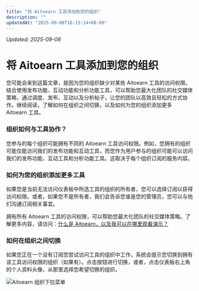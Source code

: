 ```yaml
---
title: "将 Aitoearn 工具添加到您的组织"
description: ""
updatedAt: "2025-09-08T16:15:14+08:00"
---
```

<!-- UPDATED_AT -->
_Updated: 2025-09-08_

# 将 Aitoearn 工具添加到您的组织

您可能会来到这篇文章，是因为您的组织缺少对某些 Aitoearn 工具的访问权限。结合使用发布功能、互动功能和分析功能工具，可以帮助您最大化团队的社交媒体策略，通过调度、发布、互动以及分析帖子，让您的团队以高效且轻松的方式协作。继续阅读，了解如何在组织之间切换，以及如何为您的组织添加更多 Aitoearn 工具。

### 组织如何与工具协作？

您参与的每个组织可能拥有不同的 Aitoearn 工具访问权限。例如，您拥有的组织可能仅能访问我们的发布功能和互动工具，而您作为用户参与的组织可能可以访问我们的发布功能、互动工具和分析功能工具。这取决于每个组织订阅的服务内容。

### 如何为您的组织添加更多工具

如果您是当前无法访问仪表板中所选工具的组织的所有者，您可以选择订阅以获得访问权限。或者，如果您不是所有者，我们会告诉您谁是您的管理员，您可以与他们沟通订阅相关事宜。

拥有所有 Aitoearn 工具的访问权限，可以帮助您最大化团队的社交媒体策略。了解更多内容，请访问：[什么是 Aitoearn，以及我可以在哪里观看演示？](https://aitoearn.helpscoutdocs.com/article/598-what-is-aitoearn-and-where-can-i-watch-a-demo)

### 如何在组织之间切换

如果您正在一个没有订阅您尝试访问工具的组织中工作，系统会提示您切换到拥有该工具访问权限的组织（如果有）。点击按钮进行切换，或者，点击仪表板右上角的个人资料头像，从那里选择您希望切换的组织。

![Aitoearn 组织下拉菜单](//d33v4339jhl8k0.cloudfront.net/docs/assets/64cb6cf86d4a3e191f237e66/images/65149a1ef8eafb48f4e81399/img-1721984-1695848989-1138163629.png)
